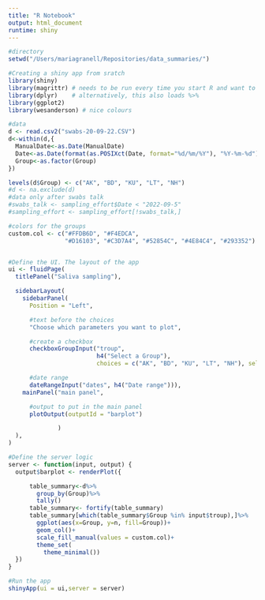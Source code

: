 ```yaml
---
title: "R Notebook"
output: html_document
runtime: shiny
---
```


```r

#directory
setwd("/Users/mariagranell/Repositories/data_summaries/")

#Creating a shiny app from sratch
library(shiny)
library(magrittr) # needs to be run every time you start R and want to use %>%
library(dplyr)    # alternatively, this also loads %>%
library(ggplot2)
library(wesanderson) # nice colours

#data
d <- read.csv2("swabs-20-09-22.CSV")
d<-within(d,{
  ManualDate<-as.Date(ManualDate)
  Date<-as.Date(format(as.POSIXct(Date, format="%d/%m/%Y"), "%Y-%m-%d"))
  Group<-as.factor(Group)
})

levels(d$Group) <- c("AK", "BD", "KU", "LT", "NH")
#d <- na.exclude(d)
#data only after swabs talk
#swabs_talk <- sampling_effort$Date < "2022-09-5"
#sampling_effort <- sampling_effort[!swabs_talk,]

#colors for the groups
custom.col <- c("#FFDB6D", "#F4EDCA",
                "#D16103", "#C3D7A4", "#52854C", "#4E84C4", "#293352")


#Define the UI. The layout of the app
ui <- fluidPage(
  titlePanel("Saliva sampling"),

  sidebarLayout(
    sidebarPanel(
      Position = "Left",

      #text before the choices
      "Choose which parameters you want to plot",

      #create a checkbox
      checkboxGroupInput("troup",
                         h4("Select a Group"),
                         choices = c("AK", "BD", "KU", "LT", "NH"), selected = "NH"),

      #date range
      dateRangeInput("dates", h4("Date range"))),
    mainPanel("main panel",

      #output to put in the main panel
      plotOutput(outputId = "barplot")

              )
  ),
)

#Define the server logic
server <- function(input, output) {
  output$barplot <- renderPlot({

      table_summary<-d%>%
        group_by(Group)%>%
        tally()
      table_summary<- fortify(table_summary)
      table_summary[which(table_summary$Group %in% input$troup),]%>%
        ggplot(aes(x=Group, y=n, fill=Group))+
        geom_col()+
        scale_fill_manual(values = custom.col)+
        theme_set(
          theme_minimal())
  })
}

#Run the app
shinyApp(ui = ui,server = server)

```
